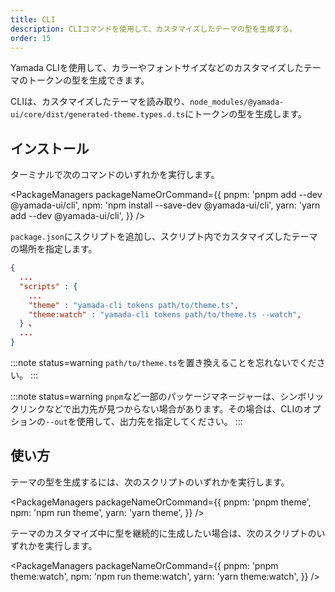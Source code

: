 ```yaml
---
title: CLI
description: CLIコマンドを使用して、カスタマイズしたテーマの型を生成する。
order: 15
---
```


Yamada CLIを使用して、カラーやフォントサイズなどのカスタマイズしたテーマのトークンの型を生成できます。

CLIは、カスタマイズしたテーマを読み取り、`node_modules/@yamada-ui/core/dist/generated-theme.types.d.ts`にトークンの型を生成します。

## インストール

ターミナルで次のコマンドのいずれかを実行します。

<PackageManagers
  packageNameOrCommand={{
    pnpm: 'pnpm add --dev @yamada-ui/cli',
    npm: 'npm install --save-dev @yamada-ui/cli',
    yarn: 'yarn add --dev @yamada-ui/cli',
  }}
/>

`package.json`にスクリプトを追加し、スクリプト内でカスタマイズしたテーマの場所を指定します。

```json title=package.json
{
  ...
  "scripts" : {
    ...
    "theme" : "yamada-cli tokens path/to/theme.ts",
    "theme:watch" : "yamada-cli tokens path/to/theme.ts --watch",
  } 、
  ...
}
```

:::note status=warning
`path/to/theme.ts`を置き換えることを忘れないでください。
:::

:::note status=warning
`pnpm`など一部のパッケージマネージャーは、シンボリックリンクなどで出力先が見つからない場合があります。その場合は、CLIのオプションの`--out`を使用して、出力先を指定してください。
:::

## 使い方

テーマの型を生成するには、次のスクリプトのいずれかを実行します。

<PackageManagers
  packageNameOrCommand={{
    pnpm: 'pnpm theme',
    npm: 'npm run theme',
    yarn: 'yarn theme',
  }}
/>

テーマのカスタマイズ中に型を継続的に生成したい場合は、次のスクリプトのいずれかを実行します。

<PackageManagers
  packageNameOrCommand={{
    pnpm: 'pnpm theme:watch',
    npm: 'npm run theme:watch',
    yarn: 'yarn theme:watch',
  }}
/>
